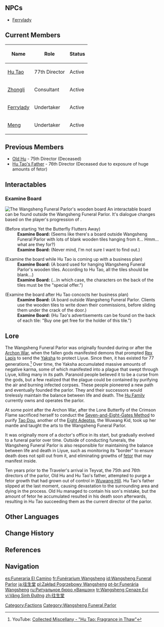 {{Location Infobox
|image        = <gallery>
Wangsheng Funeral Parlor.png|In-game
Point of Interest Wangsheng Funeral Parlor Location.png|Map
</gallery>
|type         = Point of Interest
|region       = Liyue
|area         = Sea of Clouds
|subarea      = Liyue Harbor
|poi          = Feiyun Slope
}}
{{Location Intro|{{Lang|'''Wangsheng Funeral Parlor'''|zh=往生堂|zh_rm=Wǎngshēng-táng}}|description=<p>Along with burying Liyue Harbor's dead, they also perform funeral rites for [[adepti]].</p><p>The Wangsheng Funeral Parlor has ties to the [[Fatui]], and according to [[Tartaglia|Childe]], they "ostensibly" do not conduct in shady backroom deals like assassination.<ref>{{Ref/Quest|An Organization Known as Wangsheng}}</ref></p>}}

==NPCs==
* [[Ferrylady]]

==Current Members==
{| class="wikitable"
! Name !! Role !! Status
|-
| [[Hu Tao]] || 77th Director || Active
|-
| [[Zhongli]] || Consultant || Active
|-
| [[Ferrylady]] || Undertaker || Active
|-
| [[Meng]] || Undertaker || Active
|}

==Previous Members==
* [[Old Hu]] - 75th Director (Deceased)
* [[Hu Tao's Father]] - 76th Director (Deceased due to exposure of huge amounts of fetor)

==Interactables==
===Examine Board===
[[File:Location Wangsheng Funeral Parlor - Board.png|thumb|The Wangsheng Funeral Parlor's wooden board]]
An interactable board can be found outside the Wangsheng Funeral Parlor. It's dialogue changes based on the player's progression of {{Quest|Yet the Butterfly Flutters Away}}.
{{Dialogue Start}}
;(Before starting Yet the Butterfly Flutters Away)
:'''Examine Board:''' (Seems like there's a board outside Wangsheng Funeral Parlor with lots of blank wooden tiles hanging from it... Hmm... what are they for?)
:'''Examine Board:''' (Never mind, I'm not sure I want to find out.)

;(Examine the board while Hu Tao is coming up with a business plan)
:'''Examine Board:''' (A board used for hanging Wangsheng Funeral Parlor's wooden tiles. According to Hu Tao, all the tiles should be blank...)
:'''Examine Board:''' (...In which case, the characters on the back of the tiles must be the "special offer.")

;(Examine the board after Hu Tao concocts her business plan)
:'''Examine Board:''' (A board outside Wangsheng Funeral Parlor. Clients use the wooden tiles to write down their commissions, before sliding them under the crack of the door.)
:'''Examine Board:''' (Hu Tao's advertisements can be found on the back of each tile: "Buy one get free for the holder of this tile.")
{{Dialogue End}}

==Lore==
The Wangsheng Funeral Parlor was originally founded during or after the [[Archon War]], when the fallen gods manifested demons that prompted [[Rex Lapis]] to send the [[Yaksha]] to protect Liyue. Since then, it has existed for 77 generations.<ref>YouTube: [https://youtu.be/2dcaQiLBqEo Collected Miscellany - "Hu Tao: Fragrance in Thaw"]</ref> Over time, the Yaksha accumulated massive amounts of negative karma, some of which manifested into a plague that swept through Liyue, killing many in its path. Paranoid people believed it to be a curse from the gods, but a few realized that the plague could be contained by purifying the air and burning infected corpses. These people pioneered a new path and eventually founded the parlor. They and their successors would tirelessly maintain the balance between life and death. The [[Hu Family]] currently owns and operates the parlor.

At some point after the Archon War, after the Lone Butterfly of the Crimson Flame sacrificed herself to conduct the [[Seven-and-Eight-Gates Method]] to purify [[Tao Dou]], another of the [[Eight Adepts]]s, the Wuwang Kid, took up her mantle and taught the arts to the Wangsheng Funeral Parlor.

It was originally more of a doctor's office in its start, but gradually evolved to a funeral parlor over time. Outside of conducting funerals, the Wangsheng Funeral Parlor is also responsible for maintaining the balance between life and death in Liyue, such as monitoring its "border" to ensure death does not spill out from it, and eliminating growths of [[fetor]] that may manifest inside. 

Ten years prior to the Traveler's arrival in Teyvat, the 75th and 76th directors of the parlor, Old Hu and Hu Tao's father, attempted to purge a fetor growth that had grown out of control in [[Wuwang Hill]]. Hu Tao's father slipped at the last moment, causing devastation to the surrounding area and dying in the process. Old Hu managed to contain his son's mistake, but the amount of fetor he accumulated resulted in his death soon afterwards, resulting in Hu Tao succeeding them as the current director of the parlor.

==Other Languages==
{{Other Languages
|en       = Wangsheng Funeral Parlor
|zhs      = 往生堂
|zhs_rm   = Wǎngshēng-táng
|zht      = 往生堂
|zht_rm   = Wǎngshēng-táng
|zh_tl    = Hall of Rebirth
|ja       = 往生堂
|ja_rm    = Oujou-dou<ref>{{Ref/VO|Hu Tao|初めまして…|ja}}</ref>
|ja_tl    = Hall of Rebirth{{Sino|ja}}
|ko       = {{tt|왕생당|往生堂}}
|ko_rm    = Wangsaeng-dang
|ko_tl    = Hall of Rebirth{{Sino|ko}}
|es       = Funeraria El Camino
|es_tl    = "The Way" Funeral Home
|fr       = Funérarium Wangsheng
|fr_tl    = Wangsheng Funeral Home
|ru       = Ритуальный бюро «Ваншэн»
|ru_tl    = "Wangsheng" Ritual Parlor
|th       = โถงแห่งการเกิดใหม่ Wangsheng
|th_rm    = Thong haeng kan koet mai Wangsheng
|th_tl    = Wangsheng Hall of Rebirth
|vi       = {{tt|Vãng Sinh Đường|往生堂}}
|vi_tl    = Hall of Rebirth{{Sino|vi}}
|de       = Bestattungsunternehmen Wangsheng
|de_tl    = Funeral Parlor Wangsheng
|id       = Wangsheng Funeral Parlor
|pt       = Funerária de Wangsheng
|pt_tl    = Wangsheng Funeral Home
|tr       = Wangsheng Cenaze Evi
|tr_tl    = Wangsheng Funeral House
|it       = Servizi Funebri Wangsheng
|it_tl    = Wangsheng Funeral Services
}}

==Change History==
{{Change History|1.0}}

==References==
{{Reflist}}

==Navigation==
{{PoI Navbox|Liyue}}
[[Category:Factions]]
[[Category:Wangsheng Funeral Parlor]]

[[es:Funeraria El Camino]]
[[fr:Funérarium Wangsheng]]
[[id:Wangsheng Funeral Parlor]]
[[ja:往生堂]]
[[pl:Zakład Pogrzebowy Wangsheng]]
[[pt-br:Funerária Wangsheng]]
[[ru:Ритуальное бюро «Ваншэн»]]
[[tr:Wangsheng Cenaze Evi]]
[[vi:Vãng Sinh Đường]]
[[zh:往生堂]]